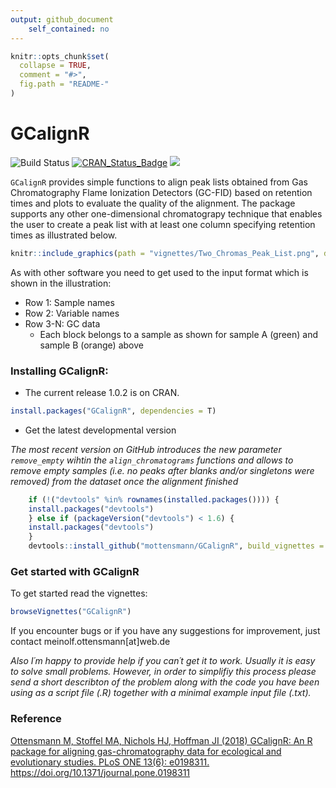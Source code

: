 ```yaml
---
output: github_document
    self_contained: no
---
```


<!-- rmarkdown v1 -->

```r
knitr::opts_chunk$set(
  collapse = TRUE,
  comment = "#>",
  fig.path = "README-"
)
```

# GCalignR

![Build Status](https://travis-ci.org/mottensmann/GCalignR.svg?branch=master)
[![CRAN_Status_Badge](http://www.r-pkg.org/badges/version/GCalignR)](https://cran.r-project.org/package=GCalignR)
[![](http://cranlogs.r-pkg.org/badges/grand-total/GCalignR)](https://cran.r-project.org/package=GCalignR)


`GCalignR` provides simple functions to align peak lists obtained from Gas Chromatography Flame Ionization Detectors (GC-FID) based on retention times and plots to evaluate the quality of the alignment. The package supports any other one-dimensional chromatograpy technique that enables the user to create a peak list with at least one column specifying retention times as illustrated below.

```r
knitr::include_graphics(path = "vignettes/Two_Chromas_Peak_List.png", dpi = 300)
```

As with other software you need to get used to the input format which is shown in the illustration:

* Row 1: Sample names
* Row 2: Variable names
* Row 3-N: GC data
    + Each block belongs to a sample as shown for sample A (green) and sample B (orange) above

### Installing GCalignR:

* The current release 1.0.2 is on CRAN.

```r
install.packages("GCalignR", dependencies = T)
```

* Get the latest developmental version

*The most recent version on GitHub introduces the new parameter `remove_empty` wihtin the `align_chromatograms` functions and allows to remove empty samples (i.e. no peaks after blanks and/or singletons were removed) from the dataset once the alignment finished*

```r
    if (!("devtools" %in% rownames(installed.packages()))) { 
    install.packages("devtools")
    } else if (packageVersion("devtools") < 1.6) {
    install.packages("devtools")
    }
    devtools::install_github("mottensmann/GCalignR", build_vignettes = TRUE)
```

### Get started with GCalignR

To get started read the vignettes:  

```r
browseVignettes("GCalignR")
```

If you encounter bugs or if you have any suggestions for improvement, just contact meinolf.ottensmann[at]web.de

*Also I´m happy to provide help if you can´t get it to work. Usually it is easy to solve small problems. However, in order to simplifiy this process please send a short describton of the problem along with the code you have been using as a script file (.R) together with a minimal example input file (.txt).* 

### Reference

[Ottensmann M, Stoffel MA, Nichols HJ, Hoffman JI (2018) GCalignR: An R package for aligning gas-chromatography data for ecological and evolutionary studies. PLoS ONE 13(6): e0198311. https://doi.org/10.1371/journal.pone.0198311](https://doi.org/10.1371/journal.pone.0198311)
